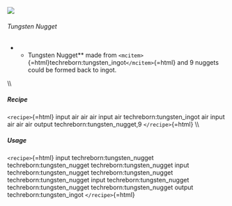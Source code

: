 ![](/mods/techreborn/tungsten_nugget.png)

###### Tungsten Nugget

-   -   Tungsten Nugget** made from
        `<mcitem>`{=html}techreborn:tungsten_ingot`</mcitem>`{=html} and
        9 nuggets could be formed back to ingot.

\\\\

##### Recipe

`<recipe>`{=html} input air air air input air techreborn:tungsten_ingot
air input air air air output techreborn:tungsten_nugget,9
`</recipe>`{=html} \\\\

##### Usage

`<recipe>`{=html} input techreborn:tungsten_nugget
techreborn:tungsten_nugget techreborn:tungsten_nugget input
techreborn:tungsten_nugget techreborn:tungsten_nugget
techreborn:tungsten_nugget input techreborn:tungsten_nugget
techreborn:tungsten_nugget techreborn:tungsten_nugget output
techreborn:tungsten_ingot `</recipe>`{=html}
